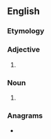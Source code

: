 ==English==

===Etymology===
{{prefix|en|multi|colour}}

===Adjective===
{{head|en|adjective}}

# {{standard spelling of|en|from=British|from2=Canada|multicolor}}

===Noun===
{{en-noun|-}}

# {{standard spelling of|en|from=British|from2=Canada|multicolor}}

===Anagrams===
* {{anagrams|en|a=cillmoortuu|collutorium}}